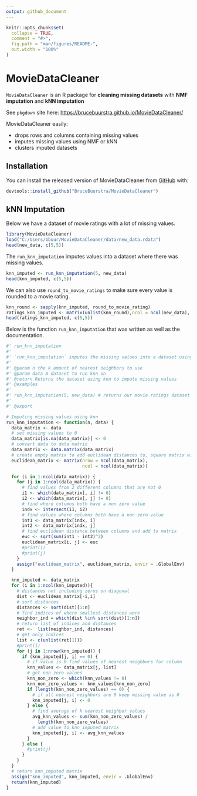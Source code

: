 ```yaml
---
output: github_document
---
```


<!-- README.md is generated from README.Rmd. Please edit that file -->

```r
knitr::opts_chunk$set(
  collapse = TRUE,
  comment = "#>",
  fig.path = "man/figures/README-",
  out.width = "100%"
)
```

# MovieDataCleaner

<!-- badges: start -->
<!-- badges: end -->

`MovieDataCleaner` is an R package for **cleaning missing datasets** with **NMF imputation** and **kNN imputation**

See `pkgdown` site here: [https://brucebuurstra.github.io/MovieDataCleaner/](https://brucebuurstra.github.io/MovieDataCleaner/)

MovieDataCleaner easily:

- drops rows and columns containing missing values
- imputes missing values using NMF or kNN
- clusters imputed datasets

## Installation

You can install the released version of MovieDataCleaner from [GitHub](https://github.com) with:

``` r
devtools::install_github("BruceBuurstra/MovieDataCleaner")
```

## kNN Imputation

Below we have a dataset of movie ratings with a lot of missing values.

```r
library(MovieDataCleaner)
load("C:/Users/bbuur/MovieDataCleaner/data/new_data.rdata")
head(new_data, c(5,5))
```

The `run_knn_imputation` imputes values into a dataset where there was missing values. 

```r
knn_imputed <- run_knn_imputation(5, new_data)
head(knn_imputed, c(5,5))
```

We can also use `round_to_movie_ratings` to make sure every value is rounded to a movie rating.

```r
knn_round <- sapply(knn_imputed, round_to_movie_rating)
ratings_knn_imputed <- matrix(unlist(knn_round),ncol = ncol(new_data), byrow = FALSE)
head(ratings_knn_imputed, c(5,5))
```

Below is the function `run_knn_imputation` that was written as well as the documentation.

```r
#' run_knn_imputation
#'
#' `run_knn_imputation` imputes the missing values into a dataset using knn
#'
#' @param n the k amount of nearest neighbors to use
#' @param data A dataset to run knn on
#' @return Returns the dataset using knn to impute missing values
#' @examples
#'
#' run_knn_imputation(5, new_data) # returns our movie ratings dataset with missing values imputed from using knn of 5
#'
#' @export

# Imputing missing values using knn
run_knn_imputation <- function(n, data) {
  data_matrix <- data
  # set missing values to 0
  data_matrix[is.na(data_matrix)] <- 0
  # convert data to data matrix
  data_matrix <- data.matrix(data_matrix)
  # create empty matrix to add euclidean distances to, square matrix with dimensions of the amount of columns from data
  euclidean_matrix <- matrix(nrow = ncol(data_matrix),
                             ncol = ncol(data_matrix))

  for (i in 1:ncol(data_matrix)) {
    for (j in 1:ncol(data_matrix)) {
      # find values from 2 different columns that are not 0
      i1 <- which(data_matrix[, i] != 0)
      i2 <- which(data_matrix[, j] != 0)
      # find where columns both have a non zero value
      indx <- intersect(i1, i2)
      # find values where columns both have a non zero value
      int1 <- data_matrix[indx, i]
      int2 <- data_matrix[indx, j]
      # find euclidean distance between columns and add to matrix
      euc <- sqrt(sum(int1 - int2)^2)
      euclidean_matrix[i, j] <- euc
      #print(i)
      #print(j)
    }
    assign("euclidean_matrix", euclidean_matrix, envir = .GlobalEnv)
  }

  knn_imputed <- data_matrix
  for (i in 1:ncol(knn_imputed)){
    # distances not including zeros on diagonal
    dist <- euclidean_matrix[-i,i]
    # sort distances
    distances <- sort(dist)[1:n]
    # find indices of where smallest distances were
    neighbor_ind = which(dist %in% sort(dist)[1:n])
    # return list of indices and distances
    ret <-  list(neighbor_ind, distances)
    # get only indices
    list <- c(unlist(ret[1]))
    #print(i)
    for (j in 1:nrow(knn_imputed)) {
      if (knn_imputed[j, i] == 0) {
        # if value is 0 find values of nearest neighbors for column
        knn_values <- data_matrix[j, list]
        # get non zero values
        knn_non_zero <- which(knn_values != 0)
        knn_non_zero_values <- knn_values[knn_non_zero]
        if (length(knn_non_zero_values) == 0) {
          # if all nearest neighbors are 0 keep missing value as 0
          knn_imputed[j, i] <- 0
        } else {
          # find average of k nearest neighbor values
          avg_knn_values <- sum(knn_non_zero_values) /
            length(knn_non_zero_values)
          # add value to knn_imputed matrix
          knn_imputed[j, i] <- avg_knn_values
        }
      } else {
        #print(j)
      }
    }
  }
  # return knn_imputed matrix
  assign("knn_imputed", knn_imputed, envir = .GlobalEnv)
  return(knn_imputed)
}
```
